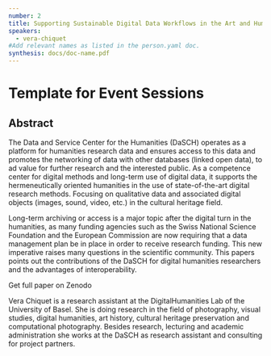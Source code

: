 ```yaml
---
number: 2
title: Supporting Sustainable Digital Data Workflows in the Art and Humanities
speakers:
  - vera-chiquet
#Add relevant names as listed in the person.yaml doc.
synthesis: docs/doc-name.pdf
---
```


# Template for Event Sessions

## Abstract

The Data and Service Center for the Humanities (DaSCH) operates as a platform
for humanities research data and ensures access to this data and promotes the
networking of data with other databases (linked open data), to ad value for
further research and the interested public. As a competence center for digital
methods and long-term use of digital data, it supports the hermeneutically
oriented humanities in the use of state-of-the-art digital research methods.
Focusing on qualitative data and associated digital objects (images, sound,
video, etc.) in the cultural heritage field.

Long-term archiving or access is a major topic after the digital turn in the
humanities, as many funding agencies such as the Swiss National Science
Foundation and the European Commission are now requiring that a data management
plan be in place in order to receive research funding. This new imperative
raises many questions in the scientific community. This papers points out the
contributions of the DaSCH for digital humanities researchers and the advantages
of interoperability.

<Link link="https://zenodo.org/record/3754264#.XqF0gy9PjOQ">Get full paper on Zenodo</Link>
<Speakers>
<Speaker speaker="vera-chiquet">

Vera Chiquet is a research assistant at the DigitalHumanities Lab of the
University of Basel. She is doing research in the field of photography, visual
studies, digital humanities, art history, cultural heritage preservation and
computational photography. Besides research, lecturing and academic
administration she works at the DaSCH as research assistant and consulting for
project partners.

</Speaker>

</Speakers>
